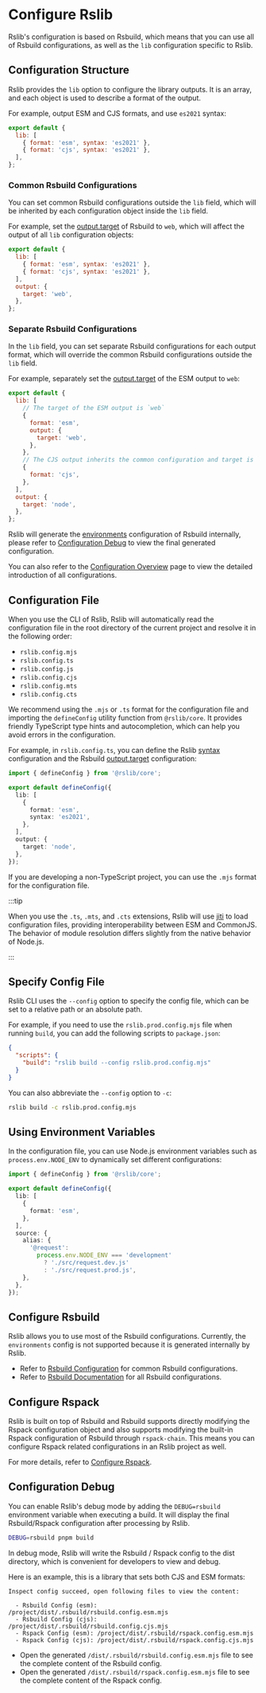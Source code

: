 # Configure Rslib

Rslib's configuration is based on Rsbuild, which means that you can use all of Rsbuild configurations, as well as the `lib` configuration specific to Rslib.

## Configuration Structure

Rslib provides the `lib` option to configure the library outputs. It is an array, and each object is used to describe a format of the output.

For example, output ESM and CJS formats, and use `es2021` syntax:

```js title="rslib.config.mjs"
export default {
  lib: [
    { format: 'esm', syntax: 'es2021' },
    { format: 'cjs', syntax: 'es2021' },
  ],
};
```

### Common Rsbuild Configurations

You can set common Rsbuild configurations outside the `lib` field, which will be inherited by each configuration object inside the `lib` field.

For example, set the [output.target](/config/rsbuild/output#outputtarget) of Rsbuild to `web`, which will affect the output of all `lib` configuration objects:

```js title="rslib.config.mjs"
export default {
  lib: [
    { format: 'esm', syntax: 'es2021' },
    { format: 'cjs', syntax: 'es2021' },
  ],
  output: {
    target: 'web',
  },
};
```

### Separate Rsbuild Configurations

In the `lib` field, you can set separate Rsbuild configurations for each output format, which will override the common Rsbuild configurations outside the `lib` field.

For example, separately set the [output.target](/config/rsbuild/output#outputtarget) of the ESM output to `web`:

```js title="rslib.config.mjs"
export default {
  lib: [
    // The target of the ESM output is `web`
    {
      format: 'esm',
      output: {
        target: 'web',
      },
    },
    // The CJS output inherits the common configuration and target is `node`
    {
      format: 'cjs',
    },
  ],
  output: {
    target: 'node',
  },
};
```

Rslib will generate the [environments](https://rsbuild.dev/config/environments) configuration of Rsbuild internally, please refer to [Configuration Debug](#configuration-debug) to view the final generated configuration.

You can also refer to the [Configuration Overview](/config/) page to view the detailed introduction of all configurations.

## Configuration File

When you use the CLI of Rslib, Rslib will automatically read the configuration file in the root directory of the current project and resolve it in the following order:

- `rslib.config.mjs`
- `rslib.config.ts`
- `rslib.config.js`
- `rslib.config.cjs`
- `rslib.config.mts`
- `rslib.config.cts`

We recommend using the `.mjs` or `.ts` format for the configuration file and importing the `defineConfig` utility function from `@rslib/core`. It provides friendly TypeScript type hints and autocompletion, which can help you avoid errors in the configuration.

For example, in `rslib.config.ts`, you can define the Rslib [syntax](/config/lib/syntax) configuration and the Rsbuild [output.target](https://rsbuild.dev/config/output/target#outputtarget) configuration:

```ts title="rslib.config.ts"
import { defineConfig } from '@rslib/core';

export default defineConfig({
  lib: [
    {
      format: 'esm',
      syntax: 'es2021',
    },
  ],
  output: {
    target: 'node',
  },
});
```

If you are developing a non-TypeScript project, you can use the `.mjs` format for the configuration file.

:::tip

When you use the `.ts`, `.mts`, and `.cts` extensions, Rslib will use [jiti](https://github.com/unjs/jiti) to load configuration files, providing interoperability between ESM and CommonJS. The behavior of module resolution differs slightly from the native behavior of Node.js.

:::

## Specify Config File

Rslib CLI uses the `--config` option to specify the config file, which can be set to a relative path or an absolute path.

For example, if you need to use the `rslib.prod.config.mjs` file when running `build`, you can add the following scripts to `package.json`:

```json title="package.json"
{
  "scripts": {
    "build": "rslib build --config rslib.prod.config.mjs"
  }
}
```

You can also abbreviate the `--config` option to `-c`:

```bash
rslib build -c rslib.prod.config.mjs
```

## Using Environment Variables

In the configuration file, you can use Node.js environment variables such as `process.env.NODE_ENV` to dynamically set different configurations:

```ts title="rslib.config.ts"
import { defineConfig } from '@rslib/core';

export default defineConfig({
  lib: [
    {
      format: 'esm',
    },
  ],
  source: {
    alias: {
      '@request':
        process.env.NODE_ENV === 'development'
          ? './src/request.dev.js'
          : './src/request.prod.js',
    },
  },
});
```

## Configure Rsbuild

Rslib allows you to use most of the Rsbuild configurations. Currently, the `environments` config is not supported because it is generated internally by Rslib.

- Refer to [Rsbuild Configuration](/config/rsbuild/) for common Rsbuild configurations.
- Refer to [Rsbuild Documentation](https://rsbuild.dev/config/index#config-overview) for all Rsbuild configurations.

## Configure Rspack

Rslib is built on top of Rsbuild and Rsbuild supports directly modifying the Rspack configuration object and also supports modifying the built-in Rspack configuration of Rsbuild through `rspack-chain`. This means you can configure Rspack related configurations in an Rslib project as well.

For more details, refer to [Configure Rspack](https://rsbuild.dev/guide/basic/configure-rspack).

## Configuration Debug

You can enable Rslib's debug mode by adding the `DEBUG=rsbuild` environment variable when executing a build. It will display the final Rsbuild/Rspack configuration after processing by Rslib.

```bash
DEBUG=rsbuild pnpm build
```

In debug mode, Rslib will write the Rsbuild / Rspack config to the dist directory, which is convenient for developers to view and debug.

Here is an example, this is a library that sets both CJS and ESM formats:

```
Inspect config succeed, open following files to view the content:

  - Rsbuild Config (esm): /project/dist/.rsbuild/rsbuild.config.esm.mjs
  - Rsbuild Config (cjs): /project/dist/.rsbuild/rsbuild.config.cjs.mjs
  - Rspack Config (esm): /project/dist/.rsbuild/rspack.config.esm.mjs
  - Rspack Config (cjs): /project/dist/.rsbuild/rspack.config.cjs.mjs
```

- Open the generated `/dist/.rsbuild/rsbuild.config.esm.mjs` file to see the complete content of the Rsbuild config.
- Open the generated `/dist/.rsbuild/rspack.config.esm.mjs` file to see the complete content of the Rspack config.
